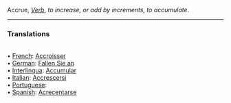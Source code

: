 Accrue, <i>[[Verb]]</i>, ''to increase, or add by increments, to accumulate''. 
<HR> <P> <H3>Translations</H3>
<BR>• [[French]]: [[Accroisser]]
<BR>• [[German]]: [[Fallen Sie an]]
<BR>• [[Interlingua]]: [[Accumular]]
<BR>• [[Italian]]: [[Accrescersi]]
<BR>• [[Portuguese]]: [[]]
<BR>• [[Spanish]]: [[Acrecentarse]]
<BR>